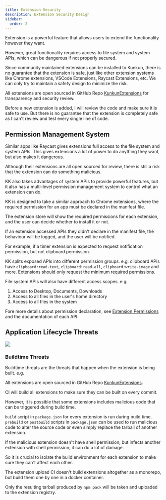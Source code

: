 ```yaml
---
title: Extension Security
description: Extension Security Design
sidebar:
  order: 2
---
```


Extension is a powerful feature that allows users to extend the functionality however they want.

However, great functionality requires access to file system and system APIs, which can be dangerous if not properly secured.

Since community maintained extensions can be installed to Kunkun, there is no guarantee that the extension is safe,
just like other extension systems like Chrome extensions, VSCode Extensions, Raycast Extensions, etc.
We can only try to maintain a safety design to minimize the risk.

All extensions are open sourced in GitHub Repo [KunkunExtensions](https://github.com/HuakunTech/KunkunExtensions/) for transparency and security review.

Before a new extension is added, I will review the code and make sure it is safe to use.
But there is no guarantee that the extension is completely safe as I can't review and test every single line of code.

## Permission Management System

Similar apps like Raycast gives extensions full access to the file system and system APIs.
This gives extensions a lot of power to do anything they want, but also makes it dangerous.

Although their extensions are all open sourced for review, there is still a risk that the extension can do something malicious.

KK also takes advantages of system APIs to provide powerful features, but it also has a multi-level
permission management system to control what an extension can do.

KK is designed to take a similar approach to Chrome extensions, where the required permission for an app must be declared in the manifest file.

The extension store will show the required permissions for each extension, and the user can decide whether to install it or not.

If an extension accessed APIs they didn't declare in the manifest file, the behaviour will be logged, and the user will be notified.

For example, if a timer extension is expected to request notification permission, but not clipboard permission.

KK splits exposed APIs into different permission groups. e.g. clipboard APIs have `clipboard:read-text`, `clipboard:read-all`, `clipboard:write-image` and more.
Extensions should only request the minimum required permissions.

File system APIs will also have different access scopes. e.g.

1. Access to Desktop, Documents, Downloads
2. Access to all files in the user's home directory
3. Access to all files in the system

Fore more details about permission declaration, see [Extension Permissions](/extensions/security/permissions) and the documentation of each API.

## Application Lifecycle Threats

![](https://hacker-storage.s3.us-east-2.amazonaws.com/2024/5/14/application-flow-simple.KMHPzXtV_5V2Cf.svg)

### Buildtime Threats

Buildtime threats are the threats that happen when the extension is being built. e.g.

All extensions are open sourced in GitHub Repo [KunkunExtensions](https://github.com/HuakunTech/KunkunExtensions/).

CI will build all extensions to make sure they can be built on every commit.

However, it is possible that some extensions includes malicious code that can be triggered during build time.

`build` script in `package.json` for every extension is run during build time.
`prebuild` or `postbuild` scripts in `package.json` can be used to run malicious code to alter the source code or
even simply replace the tarball of another extension.

If the malicious extension doesn't have shell permission, but infects another extension with shell permission, it can do a lot of damage.

So it is crucial to isolate the build environment for each extension to make sure they can't affect each other.

The extension upload CI doesn't build extensions altogether as a monorepo, but build them one by one in a docker container.

Only the resulting tarball produced by `npm pack` will be taken and uploaded to the extension registry.
